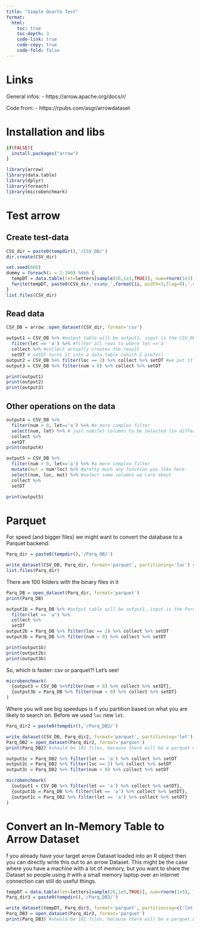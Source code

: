 ```yaml
---
title: "Simple Quarto Test"
format:
  html:
    toc: true
    toc-depth: 3
    code-link: true
    code-copy: true
    code-fold: false
---
```


# Links

General infos:
- https://arrow.apache.org/docs/r/

Code from: 
- https://rpubs.com/asgr/arrowdataset

# Installation and libs

```r
if(FALSE){
  install.packages("arrow")
}

library(arrow)
library(data.table)
library(dplyr)
library(foreach)
library(microbenchmark)
```

# Test arrow
## Create test-data

```r
CSV_dir = paste0(tempdir(),'/CSV_DB/')
dir.create(CSV_dir)

set.seed(666)
dummy = foreach(i = 1:100) %do% {
  tempDT = data.table(let=letters[sample(26,1e3,TRUE)], num=rnorm(1e3), loc=i)
  fwrite(tempDT, paste0(CSV_dir,'examp_',formatC(i, width=3,flag=0),'.csv')) # files like examp_001.csv 
}
list.files(CSV_dir)
```

## Read data

```r
CSV_DB = arrow::open_dataset(CSV_dir, format='csv')

output1 = CSV_DB %>% #output table will be output1, input is the CSV_DB
  filter(let == 'a') %>% #filter all rows to where let =='a'
  collect %>% #collect actually creates the result
  setDT # setDT turns it into a data.table (which I prefer)
output2 = CSV_DB %>% filter(loc == 2) %>% collect %>% setDT #we put it on one line for compactness
output3 = CSV_DB %>% filter(num > 0) %>% collect %>% setDT

print(output1)
print(output2)
print(output3)

```

## Other operations on the data

```r
output4 = CSV_DB %>%
  filter(num > 0, let=='a') %>% #a more complex filter
  select(num, let) %>% # just num/let columns to be selected (in different order)
  collect %>% 
  setDT
print(output4)
```

```r
output5 = CSV_DB %>%
  filter(num > 0, let=='a') %>% #a more complex filter
  mutate(mut = num*loc) %>% #pretty much any function you like here
  select(num, loc, mut) %>% #select some columns we care about
  collect %>%
  setDT

print(output5)
```
# Parquet

For speed (and bigger files) we might want to convert the database to a Parquet backend:

```r
Parq_dir = paste0(tempdir(),'/Parq_DB/')

write_dataset(CSV_DB, Parq_dir, format='parquet', partitioning='loc') #partitioning tells it how to split the database
list.files(Parq_dir)

```

There are 100 folders with the binary files in it

```r
Parq_DB = open_dataset(Parq_dir, format='parquet')
print(Parq_DB)

```

```r
output1b = Parq_DB %>% #output table will be output1, input is the Parq_DB
  filter(let == 'a') %>%
  collect %>% 
  setDT
output2b = Parq_DB %>% filter(loc == 2) %>% collect %>% setDT
output3b = Parq_DB %>% filter(num > 0) %>% collect %>% setDT

print(output1b)
print(output2b)
print(output3b)
```

So, which is faster: csv or parquet?! Let’s see!

```r
microbenchmark(
  {output3 = CSV_DB %>%filter(num > 0) %>% collect %>% setDT},
  {output3b = Parq_DB %>% filter(num > 0) %>% collect %>% setDT}
)

```

Where you will see big speedups is if you partition based on what you are likely to search on. Before we used `loc` new `let`. 

```r
Parq_dir2 = paste0(tempdir(),'/Parq_DB2/')

write_dataset(CSV_DB, Parq_dir2, format='parquet', partitioning='let')
Parq_DB2 = open_dataset(Parq_dir2, format='parquet')
print(Parq_DB2) #should be 101 files, because there will be a parquet metadata file

output1c = Parq_DB2 %>% filter(let == 'a') %>% collect %>% setDT
output2c = Parq_DB2 %>% filter(loc == 2) %>% collect %>% setDT
output3c = Parq_DB2 %>% filter(num > 0) %>% collect %>% setDT
```

```r
microbenchmark(
  {output1 = CSV_DB %>% filter(let == 'a') %>% collect %>% setDT},
  {output1b = Parq_DB %>% filter(let == 'a') %>% collect %>% setDT},
  {output1c = Parq_DB2 %>% filter(let == 'a') %>% collect %>% setDT}
)
```

# Convert an In-Memory Table to Arrow Dataset

f you already have your target arrow Dataset loaded into an R object then you can directly write this out to an arrow Dataset. This might be the case where you have a machine with a lot of memory, but you want to share the Dataset so people using it with a small memory laptop over an internet connection can still do useful things.

```r
tempDT = data.table(let=letters[sample(26,1e5,TRUE)], num=rnorm(1e5), loc=rep(1:100,each=1e3))
Parq_dir3 = paste0(tempdir(),'/Parq_DB3/')

write_dataset(tempDT, Parq_dir3, format='parquet', partitioning=c('let','loc'))
Parq_DB3 = open_dataset(Parq_dir3, format='parquet')
print(Parq_DB3) #should be 101 files, because there will be a parquet metadata file
```

